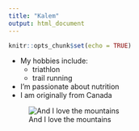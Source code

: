 ```yaml
---
title: "Kalem"
output: html_document
---
```


```r
knitr::opts_chunk$set(echo = TRUE)
```

- My hobbies include:
  - triathlon
  - trail running
- I'm passionate about nutrition
- I am originally from Canada 


![And I love the mountains](https://encrypted-tbn0.gstatic.com/images?q=tbn:ANd9GcSeJBAJp2fDuukWSKZnlwm9Wt1UhV53W1tQhQ&s)